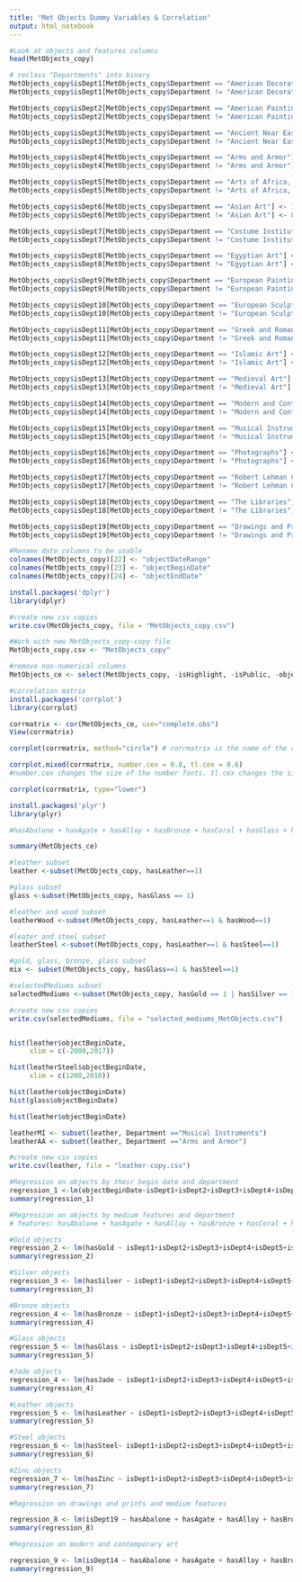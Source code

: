 ```yaml
---
title: "Met Objects Dummy Variables & Correlation"
output: html_notebook
---
```

```r
#Look at objects and features columns
head(MetObjects_copy)
```


```r
# reclass "Departments" into binary
MetObjects_copy$isDept1[MetObjects_copy$Department == "American Decorative Arts"] <- 1
MetObjects_copy$isDept1[MetObjects_copy$Department != "American Decorative Arts"] <- 0

MetObjects_copy$isDept2[MetObjects_copy$Department == "American Paintings and Sculpture"] <- 1
MetObjects_copy$isDept2[MetObjects_copy$Department != "American Paintings and Sculpture"] <- 0

MetObjects_copy$isDept3[MetObjects_copy$Department == "Ancient Near Eastern Art"] <- 1
MetObjects_copy$isDept3[MetObjects_copy$Department != "Ancient Near Eastern Art"] <- 0

MetObjects_copy$isDept4[MetObjects_copy$Department == "Arms and Armor"] <- 1
MetObjects_copy$isDept4[MetObjects_copy$Department != "Arms and Armor"] <- 0

MetObjects_copy$isDept5[MetObjects_copy$Department == "Arts of Africa, Oceania, and the Americas"] <- 1
MetObjects_copy$isDept5[MetObjects_copy$Department != "Arts of Africa, Oceania, and the Americas"] <- 0

MetObjects_copy$isDept6[MetObjects_copy$Department == "Asian Art"] <- 1
MetObjects_copy$isDept6[MetObjects_copy$Department != "Asian Art"] <- 0

MetObjects_copy$isDept7[MetObjects_copy$Department == "Costume Institute"] <- 1
MetObjects_copy$isDept7[MetObjects_copy$Department != "Costume Institute"] <- 0

MetObjects_copy$isDept8[MetObjects_copy$Department == "Egyptian Art"] <- 1
MetObjects_copy$isDept8[MetObjects_copy$Department != "Egyptian Art"] <- 0

MetObjects_copy$isDept9[MetObjects_copy$Department == "European Paintings"] <- 1
MetObjects_copy$isDept9[MetObjects_copy$Department != "European Paintings"] <- 0

MetObjects_copy$isDept10[MetObjects_copy$Department == "European Sculpture and Decorative Arts"] <- 1
MetObjects_copy$isDept10[MetObjects_copy$Department != "European Sculpture and Decorative Arts"] <- 0

MetObjects_copy$isDept11[MetObjects_copy$Department == "Greek and Roman Art"] <- 1
MetObjects_copy$isDept11[MetObjects_copy$Department != "Greek and Roman Art"] <- 0

MetObjects_copy$isDept12[MetObjects_copy$Department == "Islamic Art"] <- 1
MetObjects_copy$isDept12[MetObjects_copy$Department != "Islamic Art"] <- 0

MetObjects_copy$isDept13[MetObjects_copy$Department == "Medieval Art"] <- 1
MetObjects_copy$isDept13[MetObjects_copy$Department != "Medieval Art"] <- 0

MetObjects_copy$isDept14[MetObjects_copy$Department == "Modern and Contemporary Art"] <- 1
MetObjects_copy$isDept14[MetObjects_copy$Department != "Modern and Contemporary Art"] <- 0

MetObjects_copy$isDept15[MetObjects_copy$Department == "Musical Instruments"] <- 1
MetObjects_copy$isDept15[MetObjects_copy$Department != "Musical Instruments"] <- 0

MetObjects_copy$isDept16[MetObjects_copy$Department == "Photographs"] <- 1
MetObjects_copy$isDept16[MetObjects_copy$Department != "Photographs"] <- 0

MetObjects_copy$isDept17[MetObjects_copy$Department == "Robert Lehman Collection"] <- 1
MetObjects_copy$isDept17[MetObjects_copy$Department != "Robert Lehman Collection"] <- 0

MetObjects_copy$isDept18[MetObjects_copy$Department == "The Libraries"] <- 1
MetObjects_copy$isDept18[MetObjects_copy$Department != "The Libraries"] <- 0

MetObjects_copy$isDept19[MetObjects_copy$Department == "Drawings and Prints"] <- 1
MetObjects_copy$isDept19[MetObjects_copy$Department != "Drawings and Prints"] <- 0
```

```r

#Rename date columns to be usable
colnames(MetObjects_copy)[22] <- "objectDateRange"
colnames(MetObjects_copy)[23] <- "objectBeginDate"
colnames(MetObjects_copy)[24] <- "objectEndDate"

```

```r
install.packages('dplyr')
library(dplyr)

#create new csv copies
write.csv(MetObjects_copy, file = "MetObjects_copy.csv")

#Work with new MetObjects_copy-copy file
MetObjects_copy.csv <- "MetObjects_copy"

#remove non-numerical columns
MetObjects_ce <- select(MetObjects_copy, -isHighlight, -isPublic, -objectName, -Culture, -Title, -Period, -Dynasty, -Reign, -Portfolio, -artistRole, -artistPrefix, -artistDisplayName, -artistSuffix, -artistAlphaSort, -artistNationality, -objectDateRange, -Dimensions, -creditLine, -geographyType, -City, -State, -County, -Country, -Region, -Subregion, -Locale, -Locus, -Excavation, -River, -Classification, -rightsReproduction, -linkResolution, -metadataDate, -Repository, -Medium, -artistDisplayBio, -Department, -objectNumber, -artistBeginDate, -artistEndDate)

```

```r
#correlation matrix
install.packages('corrplot')
library(corrplot)

corrmatrix <- cor(MetObjects_ce, use="complete.obs")
View(corrmatrix)

corrplot(corrmatrix, method="circle") # corrmatrix is the name of the correlation matrix we created above

corrplot.mixed(corrmatrix, number.cex = 0.8, tl.cex = 0.6)
#number.cex changes the size of the number fonts. tl.cex changes the size of the labels

corrplot(corrmatrix, type="lower")
```
```r
install.packages('plyr')
library(plyr)

#hasAbalone + hasAgate + hasAlloy + hasBronze + hasCoral + hasGlass + hasGold + hasInk + hasJade + hasLeather + hasLinen + hasNickel + hasPorcelain + hasSilk + hasSilver + hasSteel + hasWalnut + hasWatercolour + hasWood + hasZinc

summary(MetObjects_ce)
```


```r
#leather subset
leather <-subset(MetObjects_copy, hasLeather==1)

#glass subset
glass <-subset(MetObjects_copy, hasGlass == 1)

#leather and wood subset
leatherWood <-subset(MetObjects_copy, hasLeather==1 & hasWood==1)

#leater and steel subset
leatherSteel <-subset(MetObjects_copy, hasLeather==1 & hasSteel==1)

#gold, glass, bronze, glass subset
mix <- subset(MetObjects_copy, hasGlass==1 & hasSteel==1)

#selectedMediums subset
selectedMediums <-subset(MetObjects_copy, hasGold == 1 | hasSilver == 1 | hasBronze == 1 | hasGlass == 1 | hasLeather==1 | hasSteel==1 | hasZinc == 1 )

#create new csv copies
write.csv(selectedMediums, file = "selected_mediums_MetObjects.csv")


hist(leather$objectBeginDate,
     xlim = c(-2000,2017))

hist(leatherSteel$objectBeginDate,
     xlim = c(1200,2010))

hist(leather$objectBeginDate)
hist(glass$objectBeginDate)

hist(leather$objectBeginDate)

leatherMI <- subset(leather, Department =="Musical Instruments")
leatherAA <- subset(leather, Department =="Arms and Armor")

#create new csv copies
write.csv(leather, file = "leather-copy.csv")

```

```r
#Regression on objects by their begin date and department
regression_1 <-lm(objectBeginDate~isDept1+isDept2+isDept3+isDept4+isDept5+isDept6+isDept7+isDept8+isDept9+isDept10+isDept11+isDept12+isDept13+isDept14+isDept15+isDept16+isDept17+isDept18 +isDept19,  data=MetObjects_copy)
summary(regression_1)
```


```r
#Regression on objects by medium features and department
# features: hasAbalone + hasAgate + hasAlloy + hasBronze + hasCoral + hasGlass + hasGold + hasInk + hasJade + hasLeather + hasLinen + hasNickel + hasPorcelain + hasSilk + hasSilver + hasSteel + hasWalnut + hasWatercolour + hasWood + hasZinc,

#Gold objects
regression_2 <- lm(hasGold ~ isDept1+isDept2+isDept3+isDept4+isDept5+isDept6+isDept7+isDept8+isDept9+isDept10+isDept11+isDept12+isDept13+isDept14+isDept15+isDept16+isDept17+isDept18 +isDept19,  data=MetObjects_copy)
summary(regression_2)
```

```r
#Silver objects
regression_3 <- lm(hasSilver ~ isDept1+isDept2+isDept3+isDept4+isDept5+isDept6+isDept7+isDept8+isDept9+isDept10+isDept11+isDept12+isDept13+isDept14+isDept15+isDept16+isDept17+isDept18 +isDept19,  data=MetObjects_copy)
summary(regression_3)
```

```r
#Bronze objects
regression_4 <- lm(hasBronze ~ isDept1+isDept2+isDept3+isDept4+isDept5+isDept6+isDept7+isDept8+isDept9+isDept10+isDept11+isDept12+isDept13+isDept14+isDept15+isDept16+isDept17+isDept18 +isDept19,  data=MetObjects_copy)
summary(regression_4)
```

```r
#Glass objects
regression_5 <- lm(hasGlass ~ isDept1+isDept2+isDept3+isDept4+isDept5+isDept6+isDept7+isDept8+isDept9+isDept10+isDept11+isDept12+isDept13+isDept14+isDept15+isDept16+isDept17+isDept18 +isDept19,  data=MetObjects_copy)
summary(regression_5)
```

```r
#Jade objects
regression_4 <- lm(hasJade ~ isDept1+isDept2+isDept3+isDept4+isDept5+isDept6+isDept7+isDept8+isDept9+isDept10+isDept11+isDept12+isDept13+isDept14+isDept15+isDept16+isDept17+isDept18+isDept19,  data=MetObjects_copy)
summary(regression_4)
```

```r
#Leather objects
regression_5 <- lm(hasLeather ~ isDept1+isDept2+isDept3+isDept4+isDept5+isDept6+isDept7+isDept8+isDept9+isDept10+isDept11+isDept12+isDept13+isDept14+isDept15+isDept16+isDept17+isDept18+isDept19,  data=MetObjects_copy)
summary(regression_5)
```

```r
#Steel objects
regression_6 <- lm(hasSteel~ isDept1+isDept2+isDept3+isDept4+isDept5+isDept6+isDept7+isDept8+isDept9+isDept10+isDept11+isDept12+isDept13+isDept14+isDept15+isDept16+isDept17+isDept18+isDept19,  data=MetObjects_copy)
summary(regression_6)
```
```r
#Zinc objects
regression_7 <- lm(hasZinc ~ isDept1+isDept2+isDept3+isDept4+isDept5+isDept6+isDept7+isDept8+isDept9+isDept10+isDept11+isDept12+isDept13+isDept14+isDept15+isDept16+isDept17+isDept18 +isDept19,  data=MetObjects_copy)
summary(regression_7)
```

```r
#Regression on drawings and prints and medium features

regression_8 <- lm(isDept19 ~ hasAbalone + hasAgate + hasAlloy + hasBronze + hasCoral + hasGlass + hasGold + hasInk + hasJade + hasLeather + hasLinen + hasNickel + hasPorcelain + hasSilk + hasSilver + hasSteel + hasWalnut + hasWatercolour + hasWood + hasZinc, data=MetObjects_copy)
summary(regression_8)
```

```r
#Regression on modern and contemporary art

regression_9 <- lm(isDept14 ~ hasAbalone + hasAgate + hasAlloy + hasBronze + hasCoral + hasGlass + hasGold + hasInk + hasJade + hasLeather + hasLinen + hasNickel + hasPorcelain + hasSilk + hasSilver + hasSteel + hasWalnut + hasWatercolour + hasWood + hasZinc, data=MetObjects_copy)
summary(regression_9)
```

